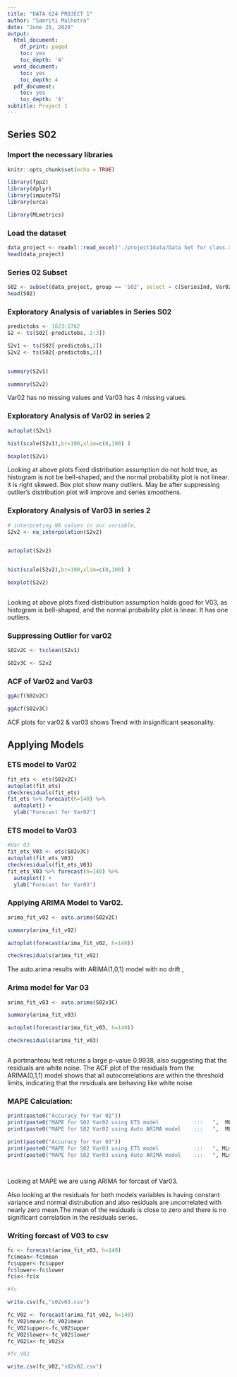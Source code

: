 ---
title: "DATA 624 PROJECT 1"
author: "Samriti Malhotra"
date: "June 25, 2020"
output:
  html_document:
    df_print: paged
    toc: yes
    toc_depth: '4'
  word_document:
    toc: yes
    toc_depth: 4
  pdf_document:
    toc: yes
    toc_depth: '4'
subtitle: Project 1
---

## Series S02

### Import the necessary libraries

```{r }
knitr::opts_chunk$set(echo = TRUE)

library(fpp2)
library(dplyr)
library(imputeTS)
library(urca)

library(MLmetrics)

```

### Load the dataset
```{r }
data_project <- readxl::read_excel("./project1data/Data Set for class.xls")
head(data_project)
```

### Series 02 Subset 
```{r}
S02 <- subset(data_project, group == 'S02', select = c(SeriesInd, Var02, Var03))
head(S02)
```


### Exploratory Analysis of variables in Series S02
```{r }
predictobs <- 1623:1762
S2 <- ts(S02[-predictobs, 2:3])

S2v1 <- ts(S02[-predictobs,2])
S2v2 <- ts(S02[-predictobs,3])


summary(S2v1)

summary(S2v2)

```

Var02 has no missing values and Var03 has 4 missing values. 

### Exploratory Analysis of Var02 in series 2
```{r }

autoplot(S2v1)

hist(scale(S2v1),br=100,xlim=c(0,100) )

boxplot(S2v1)

```
Looking at above plots fixed distribution assumption do not hold true, as histogram is not be bell-shaped, and the normal probability plot is not linear. it is right skewed. Box plot show many outliers. May be after suppressing outlier's distribution plot will improve and series smoothens.

### Exploratory Analysis of Var03 in series 2
```{r fig.width=8L, fig.height=6L}

# interpreting NA values in our variable,
S2v2 <- na_interpolation(S2v2)  


autoplot(S2v2)


hist(scale(S2v2),br=100,xlim=c(0,100) )

boxplot(S2v2)



```

Looking at above plots fixed distribution assumption holds good for V03, as histogram is bell-shaped, and the normal probability plot is linear. It has one outliers.                



### Suppressing Outlier for var02
```{r}
S02v2C <- tsclean(S2v1)

S02v3C <- S2v2


```



### ACF of Var02 and Var03
```{r}

ggAcf(S02v2C)

ggAcf(S02v3C)


```
ACF plots for var02 & var03 shows  Trend with insignificant seasonality. 

## Applying Models 


### ETS model to Var02
```{r}
fit_ets <- ets(S02v2C)
autoplot(fit_ets)
checkresiduals(fit_ets)
fit_ets %>% forecast(h=140) %>%
  autoplot() +
  ylab("Forecast for Var02")

```

### ETS model to Var03
```{r}
#Var 03
fit_ets_V03 <- ets(S02v3C)
autoplot(fit_ets_V03)
checkresiduals(fit_ets_V03)
fit_ets_V03 %>% forecast(h=140) %>%
  autoplot() +
  ylab("Forecast for Var03")

```


### Applying ARIMA Model to Var02.
```{r}


arima_fit_v02 <- auto.arima(S02v2C)

summary(arima_fit_v02)

autoplot(forecast(arima_fit_v02, h=140))

checkresiduals(arima_fit_v02)
```
The auto.arima results with ARIMA(1,0,1) model with no drift , 


### Arima model for Var 03
```{r}

arima_fit_v03 <- auto.arima(S02v3C)

summary(arima_fit_v03)

autoplot(forecast(arima_fit_v03, h=140))

checkresiduals(arima_fit_v03)



```

A portmanteau test returns a large p-value 0.9938, also suggesting that the residuals are white noise.
The ACF plot of the residuals from the ARIMA(0,1,1) model shows that all autocorrelations are within the threshold limits, indicating that the residuals are behaving like white noise

### MAPE Calculation:

```{r}
print(paste0("Accuracy for Var 02"))
print(paste0("MAPE for S02 Var02 using ETS model           :::   ",  MLmetrics::MAPE(fit_ets$fitted,S02v2C)))
print(paste0("MAPE for S02 Var02 using Auto ARIMA model    :::   ",  MLmetrics::MAPE(arima_fit_v02$fitted,S02v2C)))

print(paste0("Accuracy for Var 03"))
print(paste0("MAPE for S02 Var03 using ETS model           :::   ", MLmetrics::MAPE(fit_ets_V03$fitted,S02v3C)))
print(paste0("MAPE for S02 Var03 using Auto ARIMA model    :::   ", MLmetrics::MAPE(arima_fit_v03$fitted,S02v3C)))




```
Looking at MAPE we are using ARIMA for forcast of Var03.

Also looking at the residuals for both models variables is having constant variance and normal distrubution and also residuals are uncorrelated with nearly zero mean.The mean of the residuals is close to zero and there is no significant correlation in the residuals series. 

### Writing forcast of V03 to csv
```{r}

fc <- forecast(arima_fit_v03, h=140)
fc$mean<-fc$mean
fc$upper<-fc$upper
fc$lower<-fc$lower
fc$x<-fc$x

#fc

write.csv(fc,"s02v03.csv")

fc_V02 <- forecast(arima_fit_v02, h=140)
fc_V02$mean<-fc_V02$mean
fc_V02$upper<-fc_V02$upper
fc_V02$lower<-fc_V02$lower
fc_V02$x<-fc_V02$x

#fc_V02

write.csv(fc_V02,"s02v02.csv")


```

